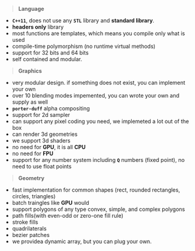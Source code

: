 
> **Language** &nbsp;&nbsp;&nbsp;&nbsp;&nbsp;&nbsp;
- **`C++11`**, does not use any **`STL`** library and **standard library**.
- **headers only** library
- most functions are templates, which means you compile only what is used
- compile-time polymorphism (no runtime virtual methods)
- support for 32 bits and 64 bits
- self contained and modular.

> **Graphics** &nbsp;&nbsp;&nbsp;&nbsp;&nbsp;&nbsp;
- very modular design. if something does not exist, you can implement your own
- over 10 blending modes impemented, you can wrote your own and supply as well
- **`porter-duff`** alpha compositing
- support for 2d sampler
- can support any pixel coding you need, we implemeted a lot out of the box
- can render 3d geometries
- we support 3d shaders
- no need for **GPU**, it is all **CPU**
- no need for **FPU**
- support for any number system including **`Q`** numbers (fixed point), no need to use float points

> **Geometry** &nbsp;&nbsp;&nbsp;&nbsp;&nbsp;&nbsp;
- fast implementation for common shapes (rect, rounded rectangles, circles, triangles)
- batch traingles like **GPU** would
- support polygons of any type convex, simple, and complex polygons 
- path fills(with even-odd or zero-one fill rule)
- stroke fills
- quadrilaterals
- bezier patches
- we providea dynamic array, but you can plug your own.

